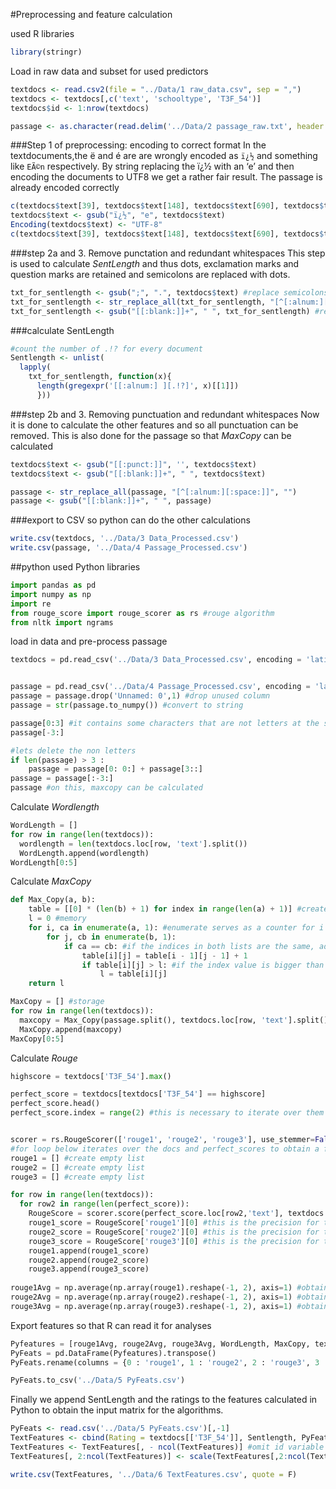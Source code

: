 #Preprocessing and feature calculation

used R libraries
```r
library(stringr)
```

Load in raw data and subset for used predictors
```r
textdocs <- read.csv2(file = "../Data/1 raw_data.csv", sep = ",")
textdocs <- textdocs[,c('text', 'schooltype', 'T3F_54')]
textdocs$id <- 1:nrow(textdocs)

passage <- as.character(read.delim('../Data/2 passage_raw.txt', header = F, encoding = "UTF-8"))
```

###Step 1 of preprocessing: encoding to correct format
In the textdocuments,the ë and é are are wrongly encoded as `ï¿½` and something like `EÃ©n` respectively. By string replacing the ï¿½ with an 'e' and then encoding the documents to UTF8 we get a rather fair result. The passage is already encoded correctly
```r
c(textdocs$text[39], textdocs$text[148], textdocs$text[690], textdocs$text[710]) # wrong encoding of ë/é
textdocs$text <- gsub("ï¿½", "e", textdocs$text)
Encoding(textdocs$text) <- "UTF-8"
c(textdocs$text[39], textdocs$text[148], textdocs$text[690], textdocs$text[710]) # wrong encoding of ë/é
```

###step 2a and 3. Remove punctation and redundant whitespaces
This step is used to calculate *SentLength* and thus dots, exclamation marks and question marks are retained and semicolons are replaced with dots.
```r
txt_for_sentlength <- gsub(";", ".", textdocs$text) #replace semicolons with dots
txt_for_sentlength <- str_replace_all(txt_for_sentlength, "[^[:alnum:][:space:].?!]", "")
txt_for_sentlength <- gsub("[[:blank:]]+", " ", txt_for_sentlength) #remove redundant whitespaces
```

###calculate SentLength
```r
#count the number of .!? for every document
Sentlength <- unlist(
  lapply(
    txt_for_sentlength, function(x){
      length(gregexpr('[[:alnum:] ][.!?]', x)[[1]])
      }))
```


###step 2b and 3. Removing punctuation and redundant whitespaces
Now it is done to calculate the other features and so all punctuation can be removed. This is also done for the passage so that *MaxCopy* can be calculated
```r
textdocs$text <- gsub("[[:punct:]]", '', textdocs$text)
textdocs$text <- gsub("[[:blank:]]+", " ", textdocs$text)

passage <- str_replace_all(passage, "[^[:alnum:][:space:]]", "")
passage <- gsub("[[:blank:]]+", " ", passage)

```

###export to CSV so python can do the other calculations
```r
write.csv(textdocs, '../Data/3 Data_Processed.csv')
write.csv(passage, '../Data/4 Passage_Processed.csv')

```


##python
used Python libraries
```python
import pandas as pd
import numpy as np
import re
from rouge_score import rouge_scorer as rs #rouge algorithm 
from nltk import ngrams
```
load in data and pre-process passage
```python
textdocs = pd.read_csv('../Data/3 Data_Processed.csv', encoding = 'latin-1') #reading in preprocessed data


passage = pd.read_csv('../Data/4 Passage_Processed.csv', encoding = 'latin-1') 
passage = passage.drop('Unnamed: 0',1) #drop unused column
passage = str(passage.to_numpy()) #convert to string

passage[0:3] #it contains some characters that are not letters at the start and end due to the fact it was once an array
passage[-3:] 

#lets delete the non letters
if len(passage) > 3 :
    passage = passage[0: 0:] + passage[3::]
passage = passage[:-3:] 
passage #on this, maxcopy can be calculated
```

Calculate *Wordlength*
```python
WordLength = []
for row in range(len(textdocs)):
  wordlength = len(textdocs.loc[row, 'text'].split())
  WordLength.append(wordlength)
WordLength[0:5]
```


Calculate *MaxCopy*
```python
def Max_Copy(a, b):
    table = [[0] * (len(b) + 1) for index in range(len(a) + 1)] #creates list of lists of len(b) 0's len(a) times
    l = 0 #memory
    for i, ca in enumerate(a, 1): #enumerate serves as a counter for i and j
        for j, cb in enumerate(b, 1):
            if ca == cb: #if the indices in both lists are the same, add 1 to the i,jth table index 
                table[i][j] = table[i - 1][j - 1] + 1 
                if table[i][j] > l: #if the index value is bigger than what is stored in l, then make l that value
                    l = table[i][j]
    return l

MaxCopy = [] #storage
for row in range(len(textdocs)):
  maxcopy = Max_Copy(passage.split(), textdocs.loc[row, 'text'].split())
  MaxCopy.append(maxcopy)
MaxCopy[0:5]

```

Calculate *Rouge*
```python
highscore = textdocs['T3F_54'].max()

perfect_score = textdocs[textdocs['T3F_54'] == highscore]
perfect_score.head()
perfect_score.index = range(2) #this is necessary to iterate over them


scorer = rs.RougeScorer(['rouge1', 'rouge2', 'rouge3'], use_stemmer=False) #set rules for algorithm
#for loop below iterates over the docs and perfect_scores to obtain a fmeasure rougeN score
rouge1 = [] #create empty list
rouge2 = [] #create empty list
rouge3 = [] #create empty list

for row in range(len(textdocs)):
  for row2 in range(len(perfect_score)):
    RougeScore = scorer.score(perfect_score.loc[row2,'text'], textdocs.loc[row, 'text'])
    rouge1_score = RougeScore['rouge1'][0] #this is the precision for the rougeN feature
    rouge2_score = RougeScore['rouge2'][0] #this is the precision for the rougeN feature
    rouge3_score = RougeScore['rouge3'][0] #this is the precision for the rougeN feature
    rouge1.append(rouge1_score)
    rouge2.append(rouge2_score)
    rouge3.append(rouge3_score)
    
rouge1Avg = np.average(np.array(rouge1).reshape(-1, 2), axis=1) #obtain average precision over both rougeN 
rouge2Avg = np.average(np.array(rouge2).reshape(-1, 2), axis=1) #obtain average precision over both rougeN 
rouge3Avg = np.average(np.array(rouge3).reshape(-1, 2), axis=1) #obtain average precision over both rougeN 
```

Export features so that R can read it for analyses
```python
Pyfeatures = [rouge1Avg, rouge2Avg, rouge3Avg, WordLength, MaxCopy, textdocs['id']]
PyFeats = pd.DataFrame(Pyfeatures).transpose()
PyFeats.rename(columns = {0 : 'rouge1', 1 : 'rouge2', 2 : 'rouge3', 3 : 'WordLength', 4 : 'MaxCopy',5: 'id'}, inplace = True)

PyFeats.to_csv('../Data/5 PyFeats.csv')

```

Finally we append SentLength and the ratings to the features calculated in Python to obtain the input matrix for the algorithms.
```r
PyFeats <- read.csv('../Data/5 PyFeats.csv')[,-1]
TextFeatures <- cbind(Rating = textdocs[['T3F_54']], Sentlength, PyFeats)
TextFeatures <- TextFeatures[, - ncol(TextFeatures)] #omit id variable
TextFeatures[, 2:ncol(TextFeatures)] <- scale(TextFeatures[,2:ncol(TextFeatures)]) #scale matrix

write.csv(TextFeatures, '../Data/6 TextFeatures.csv', quote = F)
```

